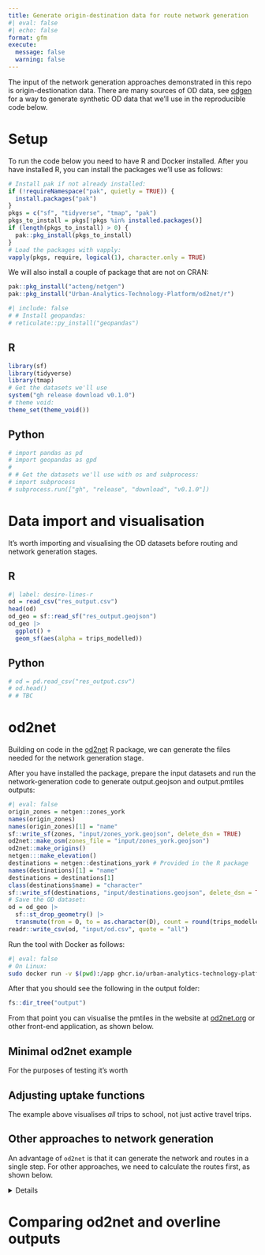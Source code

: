 ```yaml
---
title: Generate origin-destination data for route network generation
#| eval: false
#| echo: false
format: gfm
execute: 
  message: false
  warning: false
---
```


The input of the network generation approaches demonstrated in this repo is origin-destionation data.
There are many sources of OD data, see [odgen](odgen.qmd) for a way to generate synthetic OD data that we'll use in the reproducible code below.

# Setup

To run the code below you need to have R and Docker installed.
After you have installed R, you can install the packages we'll use as follows:

```r
# Install pak if not already installed:
if (!requireNamespace("pak", quietly = TRUE)) {
  install.packages("pak")
}
pkgs = c("sf", "tidyverse", "tmap", "pak")
pkgs_to_install = pkgs[!pkgs %in% installed.packages()]
if (length(pkgs_to_install) > 0) {
  pak::pkg_install(pkgs_to_install)
}
# Load the packages with vapply:
vapply(pkgs, require, logical(1), character.only = TRUE)
```

We will also install a couple of package that are not on CRAN:

```r
pak::pkg_install("acteng/netgen")
pak::pkg_install("Urban-Analytics-Technology-Platform/od2net/r")
```

```r
#| include: false
# # Install geopandas:
# reticulate::py_install("geopandas")
```

::: {.panel-tabset group="language"}

## R

```r
library(sf)
library(tidyverse)
library(tmap)
# Get the datasets we'll use
system("gh release download v0.1.0")
# theme void:
theme_set(theme_void())
```

## Python

```python
# import pandas as pd
# import geopandas as gpd
# 
# # Get the datasets we'll use with os and subprocess:
# import subprocess
# subprocess.run(["gh", "release", "download", "v0.1.0"])
```

:::

# Data import and visualisation

It's worth importing and visualising the OD datasets before routing and network generation stages.

::: {.panel-tabset group="language"}

## R

```r
#| label: desire-lines-r
od = read_csv("res_output.csv")
head(od)
od_geo = sf::read_sf("res_output.geojson")
od_geo |>
  ggplot() +
  geom_sf(aes(alpha = trips_modelled))
```

## Python

```python
# od = pd.read_csv("res_output.csv")
# od.head()
# # TBC
```

:::

# od2net

Building on code in the [od2net](https://urban-analytics-technology-platform.github.io/od2net/r/) R package, we can generate the files needed for the network generation stage.

After you have installed the package, prepare the input datasets and run the network-generation code to generate output.geojson and output.pmtiles outputs:


```r
#| eval: false
origin_zones = netgen::zones_york
names(origin_zones)
names(origin_zones)[1] = "name"
sf::write_sf(zones, "input/zones_york.geojson", delete_dsn = TRUE)
od2net::make_osm(zones_file = "input/zones_york.geojson")
od2net::make_origins()
netgen:::make_elevation()
destinations = netgen::destinations_york # Provided in the R package
names(destinations)[1] = "name"
destinations = destinations[1]
class(destinations$name) = "character"
sf::write_sf(destinations, "input/destinations.geojson", delete_dsn = TRUE)
# Save the OD dataset:
od = od_geo |>
  sf::st_drop_geometry() |>
  transmute(from = O, to = as.character(D), count = round(trips_modelled))
readr::write_csv(od, "input/od.csv", quote = "all")
```

Run the tool with Docker as follows:


```bash
#| eval: false
# On Linux:
sudo docker run -v $(pwd):/app ghcr.io/urban-analytics-technology-platform/od2net:main /app/config.json  --rng-seed 42 elevation_geotiff /app/input/elevation.tif
```

After that you should see the following in the output folder:

```r
fs::dir_tree("output")
```

From that point you can visualise the pmtiles in the website at [od2net.org](https://od2net.org) or other front-end application, as shown below.

## Minimal od2net example

For the purposes of testing it's worth 

## Adjusting uptake functions

The example above visualises *all* trips to school, not just active travel trips.


## Other approaches to network generation

An advantage of `od2net` is that it can generate the network and routes in a single step.
For other approaches, we need to calculate the routes first, as shown below.

<details>

# Routing

There are many ways to calculate routes.
The simplest in many cases will be to calculate them with a routing engine.
Let's do that with interfaces to the OSRM routing engine in the first instance.
Note: if you use the `od2net` approach, you can do the routing and network generation stage in a single step, see below for more on that.

## OSRM: basic

```r
od_geo_top_100 = od_geo |>
  slice_max(trips_modelled, n = 100) 
```

```r
#| include: false
routes_osrm_minimal_exists = file.exists("routes_osrm_minimal.geojson")
if (!routes_osrm_minimal_exists) {
  system("gh release upload v0.1.0 routes_osrm_minimal.geojson")
  system("gh release download v0.1.0")  
}

```

```r
#| eval: false
routes_osrm_minimal = stplanr::route(
  l = od_geo_top_100,
  route_fun = stplanr::route_osrm,
  osrm.profile = "foot"
)
```

```r
#| echo: false
#| eval: false
sf::write_sf(routes_osrm_minimal, "routes_osrm_minimal.geojson", delete_dsn = TRUE)
```

```r
#| echo: false
routes_osrm_minimal = sf::read_sf("routes_osrm_minimal.geojson")
```

```r
#| label: osrm-basic
routes_osrm_minimal |>
  ggplot() +
  geom_sf(alpha = 0.3, size = 9)
```


## Locally hosted OSRM

We can spin-up a local OSRM server to calculate routes as [follows](https://github.com/Project-OSRM/osrm-backend#using-docker):

```r
#| eval: false
location = osmextract::oe_match(
  od_geo_top_100 |> sf::st_union()
)
osmextract::oe_download(
    location$url,
    file_basename = "osm.pbf",
    download_directory = "."
)
```

Then with the system shell:

```bash
docker run -t -v "${PWD}:/data" ghcr.io/project-osrm/osrm-backend osrm-extract -p /opt/car.lua /data/geofabrik_osm.pbf || echo "osrm-extract failed"
docker run -t -v "${PWD}:/data" ghcr.io/project-osrm/osrm-backend osrm-extract -p /opt/car.lua /data/geofrabik_osm.osm.pbf || echo "osrm-extract failed"
```

That should generate something like:

```
[2024-08-27T15:00:31.786775132] [info] Expansion: 766813 nodes/sec and 382310 edges/sec
[2024-08-27T15:00:31.786776903] [info] To prepare the data for routing, run: ./osrm-contract "/data/geofabrik_osm"
[2024-08-27T15:00:31.836550204] [info] RAM: peak bytes used: 532934656
```

Note the process used 532934656 bytes (532.9 MB) of RAM.

Then:

```bash
docker run -t -v "${PWD}:/data" ghcr.io/project-osrm/osrm-backend osrm-partition /data/geofabrik_osm.osrm || echo "osrm-partition failed"
docker run -t -v "${PWD}:/data" ghcr.io/project-osrm/osrm-backend osrm-customize /data/geofabrik_osm.osrm || echo "osrm-customize failed"
docker run -t -i -p 5000:5000 -v "${PWD}:/data" ghcr.io/project-osrm/osrm-backend osrm-routed --algorithm mld /data/geofabrik_osm
```

Check it is alive as follows:


```r
#| eval: false
system('curl "http://127.0.0.1:5000/route/v1/driving/13.388860,52.517037;13.385983,52.496891?steps=true"')
```

Now we can run all the routes:


```r
#| eval: false
routes_osrm_2 = stplanr::route(
  l = od_geo,
  route_fun = stplanr::route_osrm,
  osrm.profile = "foot",
  osrm.server = "http://127.0.0.1:5000/"
)
```


```r
#| eval: false
#| label: save-routes-osrm
sf::write_sf(routes_osrm_2, "routes_osrm_2.geojson", delete_dsn = TRUE) 
system("gh release upload v0.1.0 routes_osrm_2.geojson")
```

```r
#| include: false
routes_osrm_2 = sf::read_sf("routes_osrm_2.geojson")
```

Let's visualise the routes:

```r
#| label: osrm-locally-hosted
routes_osrm_2 |>
  ggplot() +
  geom_sf(alpha = 0.3, size = 9)
```

# Network generation

## Overline

The `overline()` function in the R package stplanr is one way to to generate route networks:

```r
#| label: rnet-overline-basic
names(routes_osrm_2)
rnet = stplanr::overline(routes_osrm_2, attrib = "trips_modelled")
plot(rnet)
```

A disadvantage of this approach is that it's computational resource-intensive and takes a long time.
An in-progress is `od2net`.

</details>

# Comparing od2net and overline outputs
